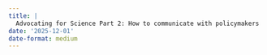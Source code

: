 ```yaml
---
title: |
  Advocating for Science Part 2: How to communicate with policymakers
date: '2025-12-01'
date-format: medium 
---
```





